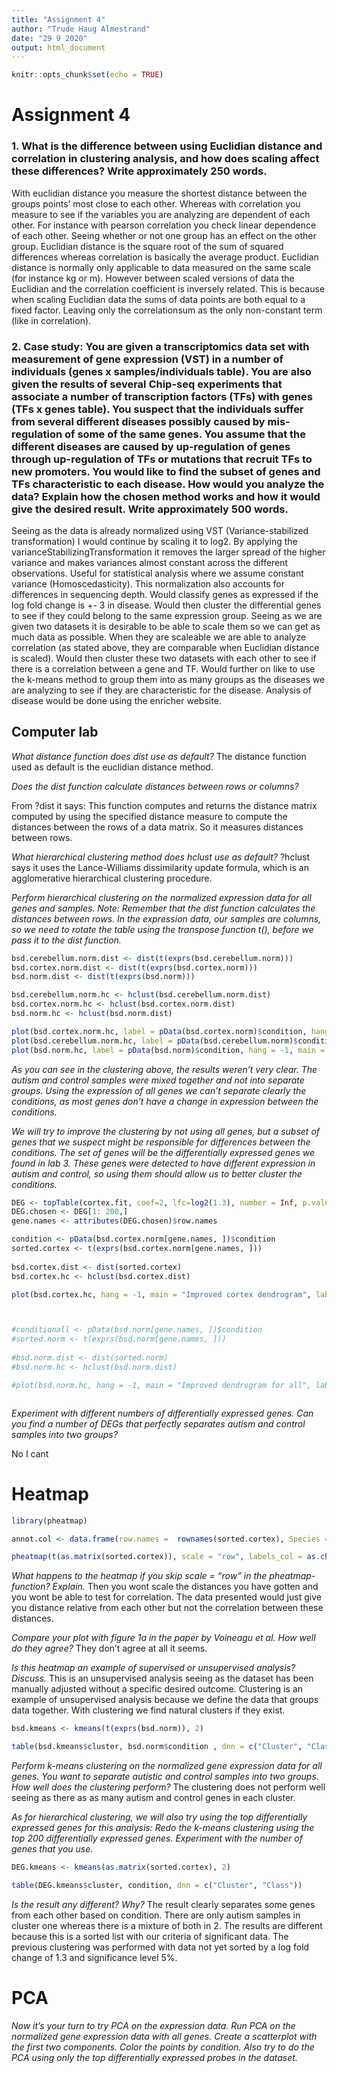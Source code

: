 ```yaml
---
title: "Assignment 4"
author: "Trude Haug Almestrand"
date: "29 9 2020"
output: html_document
---
```


```r
knitr::opts_chunk$set(echo = TRUE)
```

# Assignment 4

### 1. What is the difference between using Euclidian distance and correlation in clustering analysis, and how does scaling affect these differences? Write approximately 250 words. 

With euclidian distance you measure the shortest distance between the groups points' most close to each other. Whereas with correlation you measure to see if the variables you are analyzing are dependent of each other. For instance with pearson correlation you check linear dependence of each other. Seeing whether or not one group has an effect on the other group. Euclidian distance is the square root of the sum of squared differences whereas correlation is basically the average product. Euclidian distance is normally only applicable to data measured on the same scale (for instance kg or m). However between scaled versions of data the Euclidian and the correlation coefficient is inversely related. This is because when scaling Euclidian data the sums of data points are both equal to a fixed factor. Leaving only the correlationsum as the only non-constant term (like in correlation). 

### 2. Case study: You are given a transcriptomics data set with measurement of gene expression (VST) in a number of individuals (genes x samples/individuals table). You are also given the results of several Chip-seq experiments that associate a number of transcription factors (TFs) with genes (TFs x genes table). You suspect that the individuals suffer from several different diseases possibly caused by mis-regulation of some of the same genes. You assume that the different diseases are caused by up-regulation of genes through up-regulation of TFs or mutations that recruit TFs to new promoters. You would like to find the subset of genes and TFs characteristic to each disease. How would you analyze the data? Explain how the chosen method works and how it would give the desired result. Write approximately 500 words. 
Seeing as the data is already normalized using VST (Variance-stabilized transformation) I would continue by scaling it to log2.  By applying the varianceStabilizingTransformation it removes the larger spread of the higher variance and makes variances almost constant across the different observations. Useful for statistical analysis where we assume constant variance (Homoscedasticity). This normalization also accounts for differences in sequencing depth.  Would classify genes as expressed if the log fold change is +- 3 in disease. Would then cluster the differential genes to see if they could belong to the same expression group. Seeing as we are given two datasets it is desirable to be able to scale them so we can get as much data as possible. When they are scaleable we are able to analyze correlation (as stated above, they are comparable when Euclidian distance is scaled). Would then cluster these two datasets with each other to see if there is a correlation between a gene and TF. Would further on like to use the k-means method to group them into as many groups as the diseases we are analyzing to see if they are characteristic for the disease. Analysis of disease would be done using the enricher website. 

## Computer lab

*What distance function does dist use as default?*
The distance function used as default is the euclidian distance method.

*Does the dist function calculate distances between rows or columns?*

From ?dist it says: This function computes and returns the distance matrix computed by using the specified distance measure to compute the distances between the rows of a data matrix. So it measures distances between rows.

*What hierarchical clustering method does hclust use as default?*
?hclust says it uses the Lance-Williams dissimilarity update formula, which is an agglomerative hierarchical clustering procedure.



*Perform hierarchical clustering on the normalized expression data for all genes and samples. Note: Remember that the dist function calculates the distances between rows. In the expression data, our samples are columns, so we need to rotate the table using the transpose function t(), before we pass it to the dist function.*
```r
bsd.cerebellum.norm.dist <- dist(t(exprs(bsd.cerebellum.norm)))
bsd.cortex.norm.dist <- dist(t(exprs(bsd.cortex.norm)))
bsd.norm.dist <- dist(t(exprs(bsd.norm)))

bsd.cerebellum.norm.hc <- hclust(bsd.cerebellum.norm.dist)
bsd.cortex.norm.hc <- hclust(bsd.cortex.norm.dist)
bsd.norm.hc <- hclust(bsd.norm.dist)

plot(bsd.cortex.norm.hc, label = pData(bsd.cortex.norm)$condition, hang = -1, main = "Cortex dendrogram")
plot(bsd.cerebellum.norm.hc, label = pData(bsd.cerebellum.norm)$condition, hang = -1, main = "Cerebellum dendrogram")
plot(bsd.norm.hc, label = pData(bsd.norm)$condition, hang = -1, main = "All data dendrogram") # Better to separate them

```

*As you can see in the clustering above, the results weren’t very clear. The autism and control samples were mixed together and not into separate groups. Using the expression of all genes we can’t separate clearly the conditions, as most genes don’t have a change in expression between the conditions.*

*We will try to improve the clustering by not using all genes, but a subset of genes that we suspect might be responsible for differences between the conditions. The set of genes will be the differentially expressed genes we found in lab 3. These genes were detected to have different expression in autism and control, so using them should allow us to better cluster the conditions.*

```r

DEG <- topTable(cortex.fit, coef=2, lfc=log2(1.3), number = Inf, p.value=0.05)
DEG.chosen <- DEG[1: 200,]
gene.names <- attributes(DEG.chosen)$row.names

condition <- pData(bsd.cortex.norm[gene.names, ])$condition
sorted.cortex <- t(exprs(bsd.cortex.norm[gene.names, ]))
 
bsd.cortex.dist <- dist(sorted.cortex)
bsd.cortex.hc <- hclust(bsd.cortex.dist)

plot(bsd.cortex.hc, hang = -1, main = "Improved cortex dendrogram", label = condition, cex.axis = 0.1)



#conditionall <- pData(bsd.norm[gene.names, ])$condition
#sorted.norm <- t(exprs(bsd.norm[gene.names, ]))
 
#bsd.norm.dist <- dist(sorted.norm)
#bsd.norm.hc <- hclust(bsd.norm.dist)

#plot(bsd.norm.hc, hang = -1, main = "Improved dendrogram for all", label = conditionall, cex.axis = 0.1)



```

*Experiment with different numbers of differentially expressed genes. Can you find a number of DEGs that perfectly separates autism and control samples into two groups?*

No I cant

# Heatmap 

```r
library(pheatmap)

annot.col <- data.frame(row.names =  rownames(sorted.cortex), Species = condition)

pheatmap(t(as.matrix(sorted.cortex)), scale = "row", labels_col = as.character(condition), annotation_col = annot.col)

```
*What happens to the heatmap if you skip scale = "row" in the pheatmap-function? Explain.* 
Then you wont scale the distances you have gotten and you wont be able to test for correlation. The data presented would just give you distance relative from each other but not the correlation between these distances.

*Compare your plot with figure 1a in the paper by Voineagu et al. How well do they agree?*
They don't agree at all it seems. 

*Is this heatmap an example of supervised or unsupervised analysis? Discuss.*
This is an unsupervised analysis seeing as the dataset has been manually adjusted without a specific desired outcome. Clustering is an example of unsupervised analysis because we define the data that groups data together. With clustering we find natural clusters if they exist. 

```r
bsd.kmeans <- kmeans(t(exprs(bsd.norm)), 2)

table(bsd.kmeans$cluster, bsd.norm$condition , dnn = c("Cluster", "Class"))
```

*Perform k-means clustering on the normalized gene expression data for all genes. You want to separate autistic and control samples into two groups. How well does the clustering perform?*
The clustering does not perform well seeing as there as as many autism and control genes in each cluster.

*As for hierarchical clustering, we will also try using the top differentially expressed genes for this analysis: Redo the k-means clustering using the top 200 differentially expressed genes. Experiment with the number of genes that you use.*

```r
DEG.kmeans <- kmeans(as.matrix(sorted.cortex), 2)

table(DEG.kmeans$cluster, condition, dnn = c("Cluster", "Class"))

```
*Is the result any different? Why?*
The result clearly separates some genes from each other based on condition. There are only autism samples in cluster one whereas there is a mixture of both in 2. The results are different because this is a sorted list with our criteria of significant data. The previous clustering was performed with data not yet sorted by a log fold change of 1.3 and significance level 5%. 

# PCA
*Now it’s your turn to try PCA on the expression data. Run PCA on the normalized gene expression data with all genes. Create a scatterplot with the first two components. Color the points by condition. Also try to do the PCA using only the top differentially expressed probes in the dataset.*


